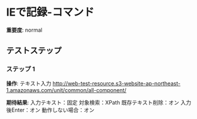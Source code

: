 # IEで記録-コマンド

**重要度**: normal

## テストステップ

### ステップ 1

**操作**: テキスト入力
http://web-test-resource.s3-website-ap-northeast-1.amazonaws.com/unit/common/all-component/

**期待結果**:
入力テキスト：固定
対象検索：XPath
既存テキスト削除：オン
入力後Enter：オン
動作しない場合：オン

